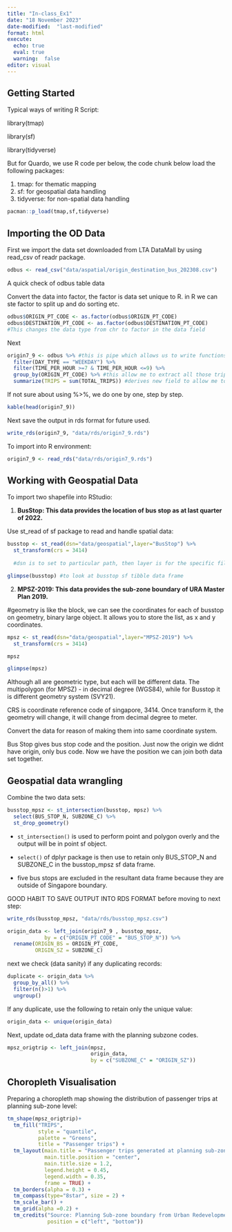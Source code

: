```yaml
---
title: "In-class_Ex1"
date: "18 November 2023"
date-modified:  "last-modified"
format: html
execute:
  echo: true
  eval: true
  warning:  false
editor: visual
---
```


## Getting Started

Typical ways of writing R Script:

library(tmap)

library(sf)

library(tidyverse)

But for Quardo, we use R code per below, the code chunk below load the following packages:

1.  tmap: for thematic mapping
2.  sf: for geospatial data handling
3.  tidyverse: for non-spatial data handling

```r
pacman::p_load(tmap,sf,tidyverse)
```

## Importing the OD Data

First we import the data set downloaded from LTA DataMall by using read_csv of readr package.

```r
odbus <- read_csv("data/aspatial/origin_destination_bus_202308.csv")
```

A quick check of odbus table data

Convert the data into factor, the factor is data set unique to R. in R we can ste factor to split up and do sorting etc.

```r
odbus$ORIGIN_PT_CODE <- as.factor(odbus$ORIGIN_PT_CODE)
odbus$DESTINATION_PT_CODE <- as.factor(odbus$DESTINATION_PT_CODE)
#This changes the data type from chr to factor in the data field
```

Next

```r
origin7_9 <- odbus %>% #this is pipe which allows us to write functions incrementally
  filter(DAY_TYPE == "WEEKDAY") %>% 
  filter(TIME_PER_HOUR >=7 & TIME_PER_HOUR <=9) %>%
  group_by(ORIGIN_PT_CODE) %>% #this allow me to extract all those trips generated
  summarize(TRIPS = sum(TOTAL_TRIPS)) #derives new field to allow me to do the aggregation
```

If not sure about using %\>%, we do one by one, step by step.

```r
kable(head(origin7_9))
```

Next save the output in rds format for future used.

```r
write_rds(origin7_9, "data/rds/origin7_9.rds")
```

To import into R environment:

```r
origin7_9 <- read_rds("data/rds/origin7_9.rds")
```

## Working with Geospatial Data

To import two shapefile into RStudio:

1.  **BusStop: This data provides the location of bus stop as at last quarter of 2022.**

Use st_read of sf package to read and handle spatial data:

```r
busstop <- st_read(dsn="data/geospatial",layer="BusStop") %>% 
  st_transform(crs = 3414)
  
  #dsn is to set to particular path, then layer is for the specific file
```

```r
glimpse(busstop) #to look at busstop sf tibble data frame 
```

2.  **MPSZ-2019: This data provides the sub-zone boundary of URA Master Plan 2019.**

#geometry is like the block, we can see the coordinates for each of busstop on geometry, binary large object. It allows you to store the list, as x and y coordinates.

```r
mpsz <- st_read(dsn="data/geospatial",layer="MPSZ-2019") %>% 
  st_transform(crs = 3414)

mpsz
```

```r
glimpse(mpsz)
```

Although all are geometric type, but each will be different data. The multipolygon (for MPSZ) - in decimal degree (WGS84), while for Busstop it is different geometry system (SVY21).

CRS is coordinate reference code of singapore, 3414. Once transform it, the geometry will change, it will change from decimal degree to meter.

Convert the data for reason of making them into same coordinate system.

Bus Stop gives bus stop code and the position. Just now the origin we didnt have origin, only bus code. Now we have the position we can join both data set together.

## Geospatial data wrangling

Combine the two data sets:

```r
busstop_mpsz <- st_intersection(busstop, mpsz) %>%
  select(BUS_STOP_N, SUBZONE_C) %>%
  st_drop_geometry()
```

-   `st_intersection()` is used to perform point and polygon overly and the output will be in point sf object.

-   `select()` of dplyr package is then use to retain only BUS_STOP_N and SUBZONE_C in the busstop_mpsz sf data frame.

-   five bus stops are excluded in the resultant data frame because they are outside of Singapore boundary.

GOOD HABIT TO SAVE OUTPUT INTO RDS FORMAT before moving to next step:

```r
write_rds(busstop_mpsz, "data/rds/busstop_mpsz.csv")  
```

```r
origin_data <- left_join(origin7_9 , busstop_mpsz,
            by = c("ORIGIN_PT_CODE" = "BUS_STOP_N")) %>%
  rename(ORIGIN_BS = ORIGIN_PT_CODE,
         ORIGIN_SZ = SUBZONE_C)
```

next we check (data sanity) if any duplicating records:

```r
duplicate <- origin_data %>%
  group_by_all() %>%
  filter(n()>1) %>%
  ungroup()
```

If any duplicate, use the following to retain only the unique value:

```r
origin_data <- unique(origin_data)
```

Next, update od_data data frame with the planning subzone codes.

```r
mpsz_origtrip <- left_join(mpsz, 
                           origin_data,
                           by = c("SUBZONE_C" = "ORIGIN_SZ"))
```

## Choropleth Visualisation

Preparing a choropleth map showing the distribution of passenger trips at planning sub-zone level:

```r
tm_shape(mpsz_origtrip)+
  tm_fill("TRIPS", 
          style = "quantile", 
          palette = "Greens",
          title = "Passenger trips") +
  tm_layout(main.title = "Passenger trips generated at planning sub-zone level",
            main.title.position = "center",
            main.title.size = 1.2,
            legend.height = 0.45, 
            legend.width = 0.35,
            frame = TRUE) +
  tm_borders(alpha = 0.3) +
  tm_compass(type="8star", size = 2) +
  tm_scale_bar() +
  tm_grid(alpha =0.2) +
  tm_credits("Source: Planning Sub-zone boundary from Urban Redevelopment Authorithy (URA)\n and Population data from Department of Statistics DOS", 
             position = c("left", "bottom"))
```
